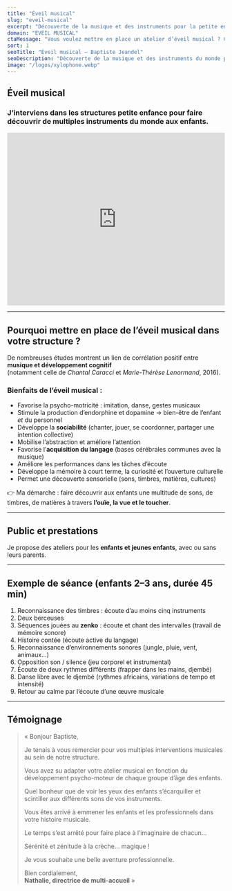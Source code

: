 ```yaml
---
title: "Éveil musical"
slug: "eveil-musical"
excerpt: "Découverte de la musique et des instruments pour la petite enfance."
domain: "EVEIL MUSICAL"
ctaMessage: "Vous voulez mettre en place un atelier d’éveil musical ? Contactez-moi"
sort: 1
seoTitle: "Éveil musical — Baptiste Jeandel"
seoDescription: "Découverte de la musique et des instruments du monde pour les enfants en crèche, RAM et structures petite enfance."
image: "/logos/xylophone.webp"
---
```



## Éveil musical

### J’interviens dans les **structures petite enfance** pour faire découvrir de multiples instruments du monde aux enfants.

<iframe 
  width="100%" 
  height="400" 
  src="https://www.youtube.com/embed/8YabsqZeja0?start=1" 
  title="Éveil musical en petite enfance" 
  frameborder="0" 
  allow="accelerometer; autoplay; clipboard-write; encrypted-media; gyroscope; picture-in-picture" 
  allowfullscreen
></iframe>

---

## Pourquoi mettre en place de l’éveil musical dans votre structure ?

De nombreuses études montrent un lien de corrélation positif entre **musique et développement cognitif**  
(notamment celle de *Chantal Caracci* et *Marie-Thérèse Lenormand*, 2016).

### Bienfaits de l’éveil musical :
- Favorise la psycho-motricité : imitation, danse, gestes musicaux  
- Stimule la production d’endorphine et dopamine → bien-être de l’enfant *et* du personnel  
- Développe la **sociabilité** (chanter, jouer, se coordonner, partager une intention collective)  
- Mobilise l’abstraction et améliore l’attention  
- Favorise l’**acquisition du langage** (bases cérébrales communes avec la musique)  
- Améliore les performances dans les tâches d’écoute  
- Développe la mémoire à court terme, la curiosité et l’ouverture culturelle  
- Permet une découverte sensorielle (sons, timbres, matières, cultures)  

👉 Ma démarche : faire découvrir aux enfants une multitude de sons, de timbres, de matières à travers **l’ouïe, la vue et le toucher**.

---

## Public et prestations

Je propose des ateliers pour les **enfants et jeunes enfants**, avec ou sans leurs parents.  

---

## Exemple de séance (enfants 2–3 ans, durée 45 min)

1. Reconnaissance des timbres : écoute d’au moins cinq instruments  
2. Deux berceuses  
3. Séquences jouées au **zenko** : écoute et chant des intervalles (travail de mémoire sonore)  
4. Histoire contée (écoute active du langage)  
5. Reconnaissance d’environnements sonores (jungle, pluie, vent, animaux…)  
6. Opposition son / silence (jeu corporel et instrumental)  
7. Écoute de deux rythmes différents (frapper dans les mains, djembé)  
8. Danse libre avec le djembé (rythmes africains, variations de tempo et intensité)  
9. Retour au calme par l’écoute d’une œuvre musicale  

---

## Témoignage

> « Bonjour Baptiste,  
> 
> Je tenais à vous remercier pour vos multiples interventions musicales au sein de notre structure.  
> 
> Vous avez su adapter votre atelier musical en fonction du développement psycho-moteur de chaque groupe d’âge des enfants.  
> 
> Quel bonheur que de voir les yeux des enfants s’écarquiller et scintiller aux différents sons de vos instruments.  
> 
> Vous êtes arrivé à emmener les enfants et les professionnels dans votre histoire musicale.  
> 
> Le temps s’est arrêté pour faire place à l’imaginaire de chacun…  
> 
> Sérénité et zénitude à la crèche… magique !  
> 
> Je vous souhaite une belle aventure professionnelle.  
> 
> Bien cordialement,  
> **Nathalie, directrice de multi-accueil** »